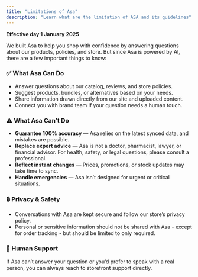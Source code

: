 ```yaml
---
title: "Limitations of Asa"
description: "Learn what are the limitation of ASA and its guidelines"
---
```


**Effective day 1 January 2025**

We built Asa to help you shop with confidence by answering questions about our products, policies, and store. But since Asa is powered by AI, there are a few important things to know:

### **✅ What Asa Can Do**

- Answer questions about our catalog, reviews, and store policies.
- Suggest products, bundles, or alternatives based on your needs.
- Share information drawn directly from our site and uploaded content.
- Connect you with brand team if your question needs a human touch.

### **⚠️ What Asa Can’t Do**

- **Guarantee 100% accuracy** — Asa relies on the latest synced data, and mistakes are possible.
- **Replace expert advice** — Asa is not a doctor, pharmacist, lawyer, or financial advisor. For health, safety, or legal questions, please consult a professional.
- **Reflect instant changes** — Prices, promotions, or stock updates may take time to sync.
- **Handle emergencies** — Asa isn’t designed for urgent or critical situations.

### **🔒 Privacy & Safety**

- Conversations with Asa are kept secure and follow our store’s privacy policy.
- Personal or sensitive information should not be shared with Asa - except for order tracking - but should be limited to only required.

### **🧑 Human Support**

If Asa can’t answer your question or you’d prefer to speak with a real person, you can always reach to storefront support directly.